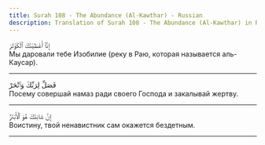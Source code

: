 ```yaml
---
title: Surah 108 - The Abundance (Al-Kawthar) - Russian
description: Translation of Surah 108 - The Abundance (Al-Kawthar) in Russian
---
```





<Aside type="quran" title="1">
إِنَّآ أَعْطَيْنَٰكَ ٱلْكَوْثَرَ
</Aside>

<Aside type="reference" title="1">
Мы даровали тебе Изобилие (реку в Раю, которая называется аль-Каусар).
</Aside>

---

<Aside type="quran" title="2">
فَصَلِّ لِرَبِّكَ وَٱنْحَرْ
</Aside>

<Aside type="reference" title="2">
Посему совершай намаз ради своего Господа и закалывай жертву.
</Aside>

---

<Aside type="quran" title="3">
إِنَّ شَانِئَكَ هُوَ ٱلْأَبْتَرُ
</Aside>

<Aside type="reference" title="3">
Воистину, твой ненавистник сам окажется бездетным.
</Aside>

---
